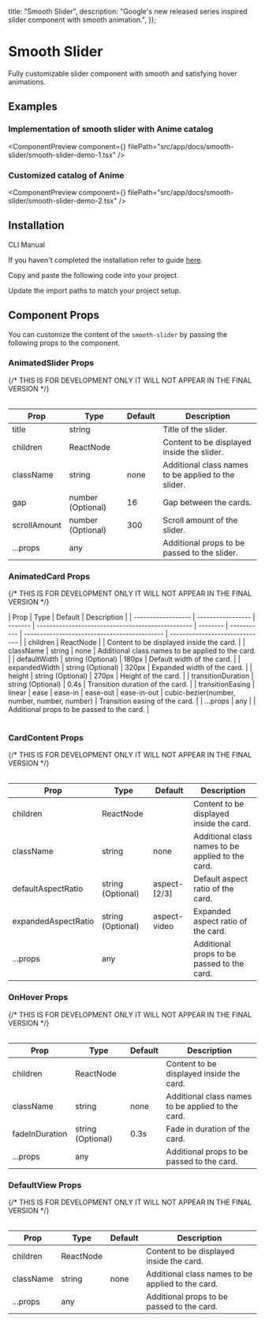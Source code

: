 
  title: "Smooth Slider",
  description: "Google's new released series inspired slider component with smooth animation.",
});

# Smooth Slider

Fully customizable slider component with smooth and satisfying hover animations.

## Examples

### Implementation of smooth slider with Anime catalog

<ComponentPreview
  component={<SmoothSliderDemo1 />}
  filePath="src/app/docs/smooth-slider/smooth-slider-demo-1.tsx"
/>

### Customized catalog of Anime

<ComponentPreview
  component={<SmoothSliderDemo2 />}
  filePath="src/app/docs/smooth-slider/smooth-slider-demo-2.tsx"
/>

## Installation

<Tabs defaultValue="cli">

<TabsList>
  <TabsTrigger value="cli">CLI</TabsTrigger>
  <TabsTrigger value="manual">Manual</TabsTrigger>
</TabsList>

<TabsContent value="cli">

<InstallationCli value="smooth-slider" />

</TabsContent>

<TabsContent value="manual">

<Steps>

<Step>If you haven't completed the installation refer to guide [here](/docs/installation).</Step>

<Step>Copy and paste the following code into your project.</Step>

<CodeBlock filePath="src/content/smooth-slider.tsx" />

<Step>Update the import paths to match your project setup.</Step>

</Steps>

</TabsContent>

</Tabs>

## Component Props

You can customize the content of the `smooth-slider` by passing the following props to the component.

### AnimatedSlider Props

<Table data={{
  headers: ["Prop", "Type", "Default", "Description"],
  rows: [
    ["title", "string", "", "Title of the slider."],
    ["children", "ReactNode", "", "Content to be displayed inside the slider."],
    ["className", "string", "(none)", "Additional class names to be applied to the slider."],
    ["gap", "number (Optional)", "16", "Gap between the cards."],
    ["scrollAmount", "number (Optional)", "300", "Scroll amount of the slider."],
    ["...props", "any", "", "Additional props to be passed to the slider."],
  ],
}}>
{/* THIS IS FOR DEVELOPMENT ONLY IT WILL NOT APPEAR IN THE FINAL VERSION */}

| Prop         | Type              | Default | Description                                         |
| ------------ | ----------------- | ------- | --------------------------------------------------- |
| title        | string            |         | Title of the slider.                                |
| children     | ReactNode         |         | Content to be displayed inside the slider.          |
| className    | string            | none    | Additional class names to be applied to the slider. |
| gap          | number (Optional) | 16      | Gap between the cards.                              |
| scrollAmount | number (Optional) | 300     | Scroll amount of the slider.                        |
| ...props     | any               |         | Additional props to be passed to the slider.        |

</Table>

### AnimatedCard Props

<Table data={{
  headers: ["Prop", "Type", "Default", "Description"],
  rows: [
    ["children", "ReactNode", "", "Content to be displayed inside the card."],
    ["className", "string", "(none)", "Additional class names to be applied to the card."],
    ["defaultWidth", "string (Optional)", "180px", "Default width of the card."],
    ["expandedWidth", "string (Optional)", "320px", "Expanded width of the card."],
    ["height", "string (Optional)", "270px", "Height of the card."],
    ["transitionDuration", "string (Optional)", "0.4s", "Transition duration of the card."],
    ["transitionEasing", "linear | ease | ease-in | ease-out | ease-in-out | cubic-bezier(number, number, number, number)", "ease", "Transition easing of the card."],
    ["...props", "any", "", "Additional props to be passed to the card."],
  ],
}}>
{/* THIS IS FOR DEVELOPMENT ONLY IT WILL NOT APPEAR IN THE FINAL VERSION */}

| Prop               | Type              | Default | Description                                       |
| ------------------ | ----------------- | ------- | ------------------------------------------------- | -------- | ----------- | -------------------------------------------- | ------------------------------ |
| children           | ReactNode         |         | Content to be displayed inside the card.          |
| className          | string            | none    | Additional class names to be applied to the card. |
| defaultWidth       | string (Optional) | 180px   | Default width of the card.                        |
| expandedWidth      | string (Optional) | 320px   | Expanded width of the card.                       |
| height             | string (Optional) | 270px   | Height of the card.                               |
| transitionDuration | string (Optional) | 0.4s    | Transition duration of the card.                  |
| transitionEasing   | linear            | ease    | ease-in                                           | ease-out | ease-in-out | cubic-bezier(number, number, number, number) | Transition easing of the card. |
| ...props           | any               |         | Additional props to be passed to the card.        |

</Table>

### CardContent Props

<Table data={{
  headers: ["Prop", "Type", "Default", "Description"],
  rows: [
    ["children", "ReactNode", "", "Content to be displayed inside the card."],
    ["className", "string", "(none)", "Additional class names to be applied to the card."],
    ["defaultAspectRatio", "string (Optional)", "aspect-[2/3]", "Default aspect ratio of the card."],
    ["expandedAspectRatio", "string (Optional)", "aspect-video", "Expanded aspect ratio of the card."],
    ["...props", "any", "", "Additional props to be passed to the card."],
  ],
}}>
{/* THIS IS FOR DEVELOPMENT ONLY IT WILL NOT APPEAR IN THE FINAL VERSION */}

| Prop                | Type              | Default      | Description                                       |
| ------------------- | ----------------- | ------------ | ------------------------------------------------- |
| children            | ReactNode         |              | Content to be displayed inside the card.          |
| className           | string            | none         | Additional class names to be applied to the card. |
| defaultAspectRatio  | string (Optional) | aspect-[2/3] | Default aspect ratio of the card.                 |
| expandedAspectRatio | string (Optional) | aspect-video | Expanded aspect ratio of the card.                |
| ...props            | any               |              | Additional props to be passed to the card.        |

</Table>

### OnHover Props

<Table data={{
  headers: ["Prop", "Type", "Default", "Description"],
  rows: [
    ["children", "ReactNode", "", "Content to be displayed inside the card."],
    ["className", "string", "(none)", "Additional class names to be applied to the card."],
    ["fadeInDuration", "string (Optional)", "0.3s", "Fade in duration of the card."],
    ["...props", "any", "", "Additional props to be passed to the card."],
  ],
}}>
{/* THIS IS FOR DEVELOPMENT ONLY IT WILL NOT APPEAR IN THE FINAL VERSION */}

| Prop           | Type              | Default | Description                                       |
| -------------- | ----------------- | ------- | ------------------------------------------------- |
| children       | ReactNode         |         | Content to be displayed inside the card.          |
| className      | string            | none    | Additional class names to be applied to the card. |
| fadeInDuration | string (Optional) | 0.3s    | Fade in duration of the card.                     |
| ...props       | any               |         | Additional props to be passed to the card.        |

</Table>

### DefaultView Props

<Table data={{
  headers: ["Prop", "Type", "Default", "Description"],
  rows: [
    ["children", "ReactNode", "", "Content to be displayed inside the card."],
    ["className", "string", "none", "Additional class names to be applied to the card."],
    ["...props", "any", "", "Additional props to be passed to the card."],
  ],
}}>
{/* THIS IS FOR DEVELOPMENT ONLY IT WILL NOT APPEAR IN THE FINAL VERSION */}

| Prop      | Type      | Default | Description                                       |
| --------- | --------- | ------- | ------------------------------------------------- |
| children  | ReactNode |         | Content to be displayed inside the card.          |
| className | string    | none    | Additional class names to be applied to the card. |
| ...props  | any       |         | Additional props to be passed to the card.        |

</Table>

<PrevNextBtn current="smooth-slider" />
